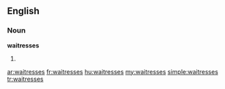 ==English==
===Noun===
'''waitresses'''
# {{plural of|[[waitress]]}}

[[ar:waitresses]]
[[fr:waitresses]]
[[hu:waitresses]]
[[my:waitresses]]
[[simple:waitresses]]
[[tr:waitresses]]
